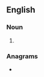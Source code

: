 ==English==

===Noun===
{{head|en|noun plural form}}

# {{plural of|protostomian|lang=en}}

===Anagrams===
* {{l|en|somatotropins}}